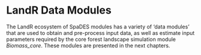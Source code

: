 # LandR Data Modules {-}

The LandR ecosystem of SpaDES modules has a variety of 'data modules' that are used to obtain and pre-process input data, as well as estimate input parameters required by the core forest landscape simulation module *Biomass_core*. These modules are presented in the next chapters.  
